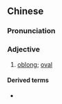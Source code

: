 {{also|容长}}
==Chinese==
{{zh-forms|s=容长}}

===Pronunciation===
{{zh-pron
|m=róngcháng
|c=jung4 coeng4
|cat=a
}}

===Adjective===
{{zh-adj}}

# [[oblong]]; [[oval]]

====Derived terms====
* {{zh-l|容長臉}}